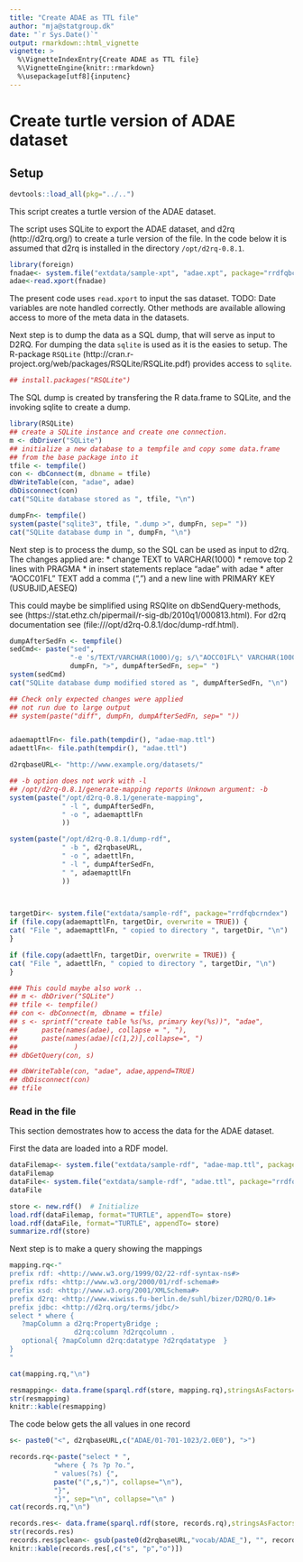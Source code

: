 ```yaml
---
title: "Create ADAE as TTL file"
author: "mja@statgroup.dk"
date: "`r Sys.Date()`"
output: rmarkdown::html_vignette
vignette: >
  %\VignetteIndexEntry{Create ADAE as TTL file}
  %\VignetteEngine{knitr::rmarkdown}
  %\usepackage[utf8]{inputenc}
---
```


# Create turtle version of ADAE dataset

## Setup

```r
devtools::load_all(pkg="../..")
```

This script creates a turtle version of the ADAE dataset.

The script uses SQLite to export the ADAE dataset, and d2rq (http://d2rq.org/) to create a turle version of the file.
In the code below it is assumed that d2rq is installed in the directory `/opt/d2rq-0.8.1`.

```r
library(foreign)
fnadae<- system.file("extdata/sample-xpt", "adae.xpt", package="rrdfqbcrndex")
adae<-read.xport(fnadae)
```

The present code uses `read.xport` to input the sas dataset.
TODO: Date variables are note handled correctly. Other
methods are available allowing access to more of the meta data in the
datasets.

Next step is to dump the data as a SQL dump, that will serve as input
to D2RQ.  For dumping the data `sqlite` is used as it is the easies to
setup. The R-package `RSQLite`
(http://cran.r-project.org/web/packages/RSQLite/RSQLite.pdf) provides
access to `sqlite`.

```r
## install.packages("RSQLite")
```

The SQL dump is created by transfering the R data.frame to SQLite, and the invoking sqlite to create a dump.
```r
library(RSQLite)
## create a SQLite instance and create one connection.
m <- dbDriver("SQLite")
## initialize a new database to a tempfile and copy some data.frame
## from the base package into it
tfile <- tempfile()
con <- dbConnect(m, dbname = tfile)
dbWriteTable(con, "adae", adae)
dbDisconnect(con)
cat("SQLite database stored as ", tfile, "\n")

dumpFn<- tempfile()
system(paste("sqlite3", tfile, ".dump >", dumpFn, sep=" "))
cat("SQLite database dump in ", dumpFn, "\n")
```

Next step is to process the dump, so the SQL can be used as input to d2rq.
The changes applied are:
*  change TEXT to VARCHAR(1000)
*  remove top 2 lines with PRAGMA
*  in insert statements replace "adae"  with adae
*  after "AOCC01FL" TEXT add a comma (",") and a new line with PRIMARY KEY (USUBJID,AESEQ)

This could maybe be simplified using  RSQlite on dbSendQuery-methods, see (https://stat.ethz.ch/pipermail/r-sig-db/2010q1/000813.html).
For d2rq documentation see (file:///opt/d2rq-0.8.1/doc/dump-rdf.html).

```r
dumpAfterSedFn <- tempfile()
sedCmd<- paste("sed",
               "-e 's/TEXT/VARCHAR(1000)/g; s/\"AOCC01FL\" VARCHAR(1000)/\"AOCC01FL\" VARCHAR(1000), PRIMARY KEY (USUBJID,AESEQ)/; s/\"adae\"/adae/g; 1,2 d; $ d; ' ",
               dumpFn, ">", dumpAfterSedFn, sep=" ")
system(sedCmd)
cat("SQLite database dump modified stored as ", dumpAfterSedFn, "\n")

## Check only expected changes were applied
## not run due to large output
## system(paste("diff", dumpFn, dumpAfterSedFn, sep=" "))


adaemapttlFn<- file.path(tempdir(), "adae-map.ttl")
adaettlFn<- file.path(tempdir(), "adae.ttl")

d2rqbaseURL<- "http://www.example.org/datasets/"

## -b option does not work with -l
## /opt/d2rq-0.8.1/generate-mapping reports Unknown argument: -b
system(paste("/opt/d2rq-0.8.1/generate-mapping",
             " -l ", dumpAfterSedFn,
             " -o ", adaemapttlFn
             ))

system(paste("/opt/d2rq-0.8.1/dump-rdf",
             " -b ", d2rqbaseURL,
             " -o ", adaettlFn,
             " -l ", dumpAfterSedFn,
             " ", adaemapttlFn
             ))
 


targetDir<- system.file("extdata/sample-rdf", package="rrdfqbcrndex")
if (file.copy(adaemapttlFn, targetDir, overwrite = TRUE)) {
cat( "File ", adaemapttlFn, " copied to directory ", targetDir, "\n")
}

if (file.copy(adaettlFn, targetDir, overwrite = TRUE)) {
cat( "File ", adaettlFn, " copied to directory ", targetDir, "\n")
}

```

```r
### This could maybe also work ..
## m <- dbDriver("SQLite")
## tfile <- tempfile()
## con <- dbConnect(m, dbname = tfile)
## s <- sprintf("create table %s(%s, primary key(%s))", "adae",
## 		paste(names(adae), collapse = ", "),
## 		paste(names(adae)[c(1,2)],collapse=", ")
##              )
## dbGetQuery(con, s)

## dbWriteTable(con, "adae", adae,append=TRUE)
## dbDisconnect(con)
## tfile
```


### Read in the file

This section demostrates how to access the data for the ADAE dataset.

First the data are loaded into a RDF model.
```r

dataFilemap<- system.file("extdata/sample-rdf", "adae-map.ttl", package="rrdfqbcrndex")
dataFilemap
dataFile<- system.file("extdata/sample-rdf", "adae.ttl", package="rrdfqbcrndex")
dataFile

store <- new.rdf()  # Initialize
load.rdf(dataFilemap, format="TURTLE", appendTo= store)
load.rdf(dataFile, format="TURTLE", appendTo= store)
summarize.rdf(store)
```

Next step is to make a query showing the mappings
```r
mapping.rq<-"
prefix rdf: <http://www.w3.org/1999/02/22-rdf-syntax-ns#> 
prefix rdfs: <http://www.w3.org/2000/01/rdf-schema#> 
prefix xsd: <http://www.w3.org/2001/XMLSchema#> 
prefix d2rq: <http://www.wiwiss.fu-berlin.de/suhl/bizer/D2RQ/0.1#> 
prefix jdbc: <http://d2rq.org/terms/jdbc/> 
select * where {
   ?mapColumn a d2rq:PropertyBridge ;
                d2rq:column ?d2rqcolumn .
   optional{ ?mapColumn d2rq:datatype ?d2rqdatatype  }
}
"

cat(mapping.rq,"\n")

resmapping<- data.frame(sparql.rdf(store, mapping.rq),stringsAsFactors=FALSE)
str(resmapping)
knitr::kable(resmapping)
```


The code below gets the all values in one record
```r

s<- paste0("<", d2rqbaseURL,c("ADAE/01-701-1023/2.0E0"), ">")

records.rq<-paste("select * ",
           "where { ?s ?p ?o.",
           " values(?s) {",
           paste("(",s,")", collapse="\n"),
           "}",
           "}", sep="\n", collapse="\n" )
cat(records.rq,"\n")

records.res<- data.frame(sparql.rdf(store, records.rq),stringsAsFactors=FALSE)
str(records.res)
records.res$pclean<- gsub(paste0(d2rqbaseURL,"vocab/ADAE_"), "", records.res$p)
knitr::kable(records.res[,c("s", "p","o")])


```
